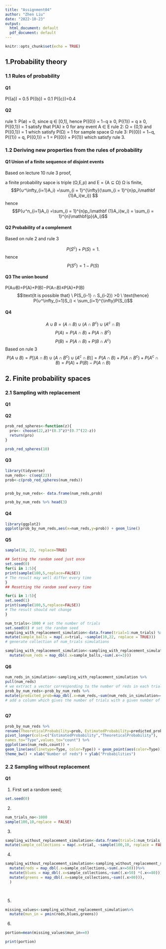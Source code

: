 ```yaml
---
title: "Assignment04"
author: "Zhen Liu"
date: "2022-10-23"
output:
  html_document: default
  pdf_document: default
---
```


```r
knitr::opts_chunk$set(echo = TRUE)
```

## 1.Probability theory 

### 1.1 Rules of probability 

#### Q1
P({a}) = 0.5
P({b}) = 0.1
P({c})=0.4

#### Q2 

rule 1: P(∅) = 0, since q ∈ [0,1], hence P({0}) = 1−q ≥ 0, P({1}) = q ≥ 0, P({0,1}) = 1 satisfy that P(A) ≥ 0 for any event A ∈ E
rule 2: Ω = {0,1} and P({0,1}) = 1 which satisfy P(Ω) = 1 for sample space Ω
rule 3: P({0}) = 1−q, P({1}) = q, P({0,1}) = 1 = P({0}) + P({1}) which satisfy rule 3.

### 1.2 Deriving new properties from the rules of probability

#### Q1 Union of a finite sequence of disjoint events

Based on lecture 10 rule 3 proof,

a finite probability sapce is triple (Ω,E,p) and E = {A ⊆ Ω}
Ω is finite, $$P(∪^\infty_{i=1}A_i) =\sum_{i = 1}^{\infty}(\sum_{i = 1}^{n}p_i\mathbf {1}A_i(w_i)) $$
hence $$P(∪^n_{i=1}A_i) =\sum_{i = 1}^{n}p_i\mathbf {1}A_i(w_i) =  \sum_{i = 1}^{n}\mathbf{p}(A_i)$$

#### Q2 Probability of a complement 

Based on rule 2 and rule 3

$$P(S^c) + P(S)= 1.$$ hence $$P(S^c) = 1 - P(S)$$

#### Q3 The union bound 

P(A∪B)=P(A)+P(B)−P(A∩B)≤P(A)+P(B)
$$\text{It is possible that} \ P(S_{i-1} ∩ S_{i-2}) >0 \ \text{hence} P(∪^\infty_{i=1}S_i) < \sum_{i=1}^{\infty}P(S_i)$$

#### Q4

$$A∪B = (A ∩ B) ∪ (A∩ B^c) ∪ (A^c∩ B)$$
$$P(A)= P(A ∩ B)+P(A∩ B^c)$$
$$P(B)= P(A ∩ B)+P(B∩ A^c)$$
Based on rule 3 
$$P(A ∪ B) = P[(A ∩ B) ∪ (A∩ B^c) ∪ (A^c∩ B)]=
P(A ∩ B) + P(A∩ B^c) + P(A^c∩ B) = P(A) + P(B) - P(A ∩ B)$$

## 2. Finite probability spaces

### 2.1 Sampling with replacement

#### Q1

\begin{equation} 
 P(A_{z,22})=\binom{22}{z}*(0.3)^z*(0.7)^{22-z}


\end{equation}

#### Q2

```r

prob_red_spheres<-function(z){
  pro<- choose(22,z)*(0.3^z)*(0.7^(22-z))
  return(pro)
}

```
```r
prob_red_spheres(10)

```


#### Q3 

```r
library(tidyverse)
num_reds<- c(seq(22))
prob<-c(prob_red_spheres(num_reds))


prob_by_num_reds<- data.frame(num_reds,prob)

prob_by_num_reds %>% head(3)
```
#### Q4

```r
library(ggplot2)
ggplot(prob_by_num_reds,aes(x=num_reds,y=prob)) + geom_line()
```

#### Q5

```r
sample(10, 22, replace=TRUE)
```
```r
## Setting the random seed just once
set.seed(0)
for(i in 1:5){
print(sample(100,5,replace=FALSE))
# The result may well differ every time
}
## Resetting the random seed every time
```

```r
for(i in 1:5){
set.seed(1)
print(sample(100,5,replace=FALSE))
# The result should not change
}
```
```r

num_trials<-1000 # set the number of trials
set.seed(0) # set the random seed
sampling_with_replacement_simulation<-data.frame(trial=1:num_trials) %>%
mutate(sample_balls = map(.x=trial, ~sample(10,22, replace = TRUE)))
# generate collection of num_trials simulations

```

```r
sampling_with_replacement_simulation<-sampling_with_replacement_simulation%>%
  mutate(num_reds = map_dbl(.x=sample_balls,~sum(.x<=3)))

```

#### Q6


```r

num_reds_in_simulation<-sampling_with_replacement_simulation %>%
pull(num_reds)
# we extract a vector corresponding to the number of reds in each trial
prob_by_num_reds<-prob_by_num_reds %>%
mutate(predicted_prob=map_dbl(.x=num_reds,~sum(num_reds_in_simulation==.x))/num_trials)
# add a column which gives the number of trials with a given number of reds



```
#### Q7

```r
prob_by_num_reds %>%
rename(TheoreticalProbability=prob, EstimatedProbability=predicted_prob) %>%
pivot_longer(cols=c("EstimatedProbability","TheoreticalProbability"),
names_to="Type",values_to="count") %>%
ggplot(aes(num_reds,count)) +
geom_line(aes(linetype=Type, color=Type)) + geom_point(aes(color=Type)) +scale_linetype_manual(values = c("solid", "dashed"))+
theme_bw() + xlab("Number of reds") + ylab("Probabilities")


```

### 2.2 Sampling without replacement

#### Q1

1. First set a random seed;
```r
set.seed(0)


```
2. 
```r
num_trials_no<-1000
sample(100,10,replace = FALSE)
```

3. 
```r

sampling_without_replacement_simulation<-data.frame(trial=1:num_trials_no) %>%
mutate(sample_collections = map(.x=trial, ~sample(100,10, replace = FALSE)))

```
4. 
```r
sampling_without_replacement_simulation<-sampling_without_replacement_simulation%>%
  mutate(reds = map_dbl(.x=sample_collections,~sum(.x<=50)))%>%
  mutate(blues = map_dbl(.x=sample_collections,~sum((.x>50) *(.x<=80))))%>%
  mutate(greens = map_dbl(.x=sample_collections,~sum((.x>80))),
  )

  

```

5. 
```r
missing_values<-sampling_without_replacement_simulation%>%
  mutate(mun_in = pmin(reds,blues,greens))
```
6.
```r

portion=mean(missing_values$mun_in==0)

print(portion)
```




